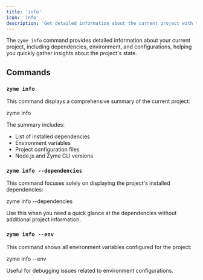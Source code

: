 ```yaml
---
title: 'info'
icon: 'info'
description: 'Get detailed information about the current project with the Zyme CLI.'
---
```



The `zyme info` command provides detailed information about your current project, including dependencies, environment, and configurations, helping you quickly gather insights about the project's state.

## Commands

### `zyme info`

This command displays a comprehensive summary of the current project:

<CodeBlock language="bash">
zyme info
</CodeBlock>

The summary includes:
- List of installed dependencies
- Environment variables
- Project configuration files
- Node.js and Zyme CLI versions

### `zyme info --dependencies`

This command focuses solely on displaying the project's installed dependencies:

<CodeBlock language="bash">
zyme info --dependencies
</CodeBlock>

Use this when you need a quick glance at the dependencies without additional project information.

### `zyme info --env`

This command shows all environment variables configured for the project:

<CodeBlock language="bash">
zyme info --env
</CodeBlock>

Useful for debugging issues related to environment configurations.

